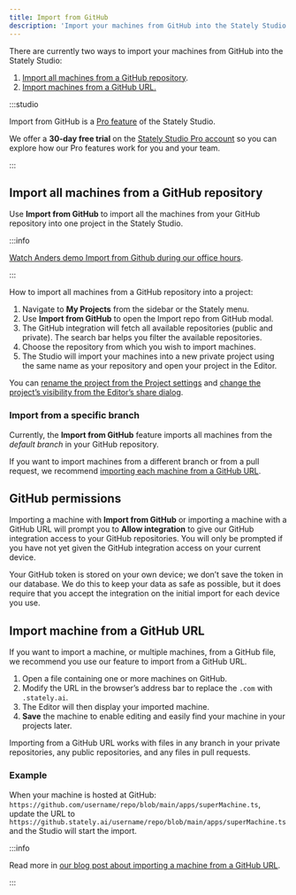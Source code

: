 ```yaml
---
title: Import from GitHub
description: 'Import your machines from GitHub into the Stately Studio.'
---
```



There are currently two ways to import your machines from GitHub into the Stately Studio:

1. [Import all machines from a GitHub repository](#import-all-machines-from-a-github-repository).
2. [Import machines from a GitHub URL.](#import-machine-from-a-github-url)

:::studio

Import from GitHub is a [Pro feature](/studio-pro-plan) of the Stately Studio.

We offer a **30-day free trial** on the [Stately Studio Pro account](https://stately.ai/pricing) so you can explore how our Pro features work for you and your team.

:::

## Import all machines from a GitHub repository

Use **Import from GitHub** to import all the machines from your GitHub repository into one project in the Stately Studio.

:::info

[Watch Anders demo Import from Github during our office hours](https://www.youtube.com/watch?v=k-ymwkyUBao&t=365s).

:::

How to import all machines from a GitHub repository into a project:

1. Navigate to **My Projects** from the sidebar or the Stately menu.
2. Use **Import from GitHub** to open the Import repo from GitHub modal.
3. The GitHub integration will fetch all available repositories (public and private). The search bar helps you filter the available repositories.
4. Choose the repository from which you wish to import machines.
5. The Studio will import your machines into a new private project using the same name as your repository and open your project in the Editor.

<p>
  <ThemedImage
    alt="Stately Studio My Projects page showing a list of projects. Above the list is an Import from GitHub button, alongside the Create project button."
    sources={{
      light: useBaseUrl('/import-from-github/import.png'),
      dark: useBaseUrl('/import-from-github/import-dm.png'),
    }}
  />
</p>

You can [rename the project from the Project settings](/projects#change-a-projects-name-description-and-keywords) and [change the project’s visibility from the Editor’s share dialog](/projects#change-a-projects-visibility).

### Import from a specific branch

Currently, the **Import from GitHub** feature imports all machines from the _default branch_ in your GitHub repository.

If you want to import machines from a different branch or from a pull request, we recommend [importing each machine from a GitHub URL](#import-machine-from-a-github-url).

## GitHub permissions

Importing a machine with **Import from GitHub** or importing a machine with a GitHub URL will prompt you to **Allow integration** to give our GitHub integration access to your GitHub repositories. You will only be prompted if you have not yet given the GitHub integration access on your current device.

Your GitHub token is stored on your own device; we don’t save the token in our database. We do this to keep your data as safe as possible, but it does require that you accept the integration on the initial import for each device you use.

## Import machine from a GitHub URL

If you want to import a machine, or multiple machines, from a GitHub file, we recommend you use our feature to import from a GitHub URL.

1. Open a file containing one or more machines on GitHub.
2. Modify the URL in the browser’s address bar to replace the `.com` with `.stately.ai`.
3. The Editor will then display your imported machine.
4. **Save** the machine to enable editing and easily find your machine in your projects later.

Importing from a GitHub URL works with files in any branch in your private repositories, any public repositories, and any files in pull requests.

### Example

When your machine is hosted at GitHub:
`https://github.com/username/repo/blob/main/apps/superMachine.ts`, update the URL to
`https://github.stately.ai/username/repo/blob/main/apps/superMachine.ts` and the Studio will start the import.

<p>
  <ThemedImage
    alt="Two URL bars with identical URLs except the first URL has github.com highlighted and the second URL has github.stately.ai highlighted."
    sources={{
      light: useBaseUrl('/import-from-github/import-url.png'),
      dark: useBaseUrl('/import-from-github/import-url-dm.png'),
    }}
  />
</p>

:::info

Read more in [our blog post about importing a machine from a GitHub URL](https://stately.ai/blog/import-machines-from-github).

:::
